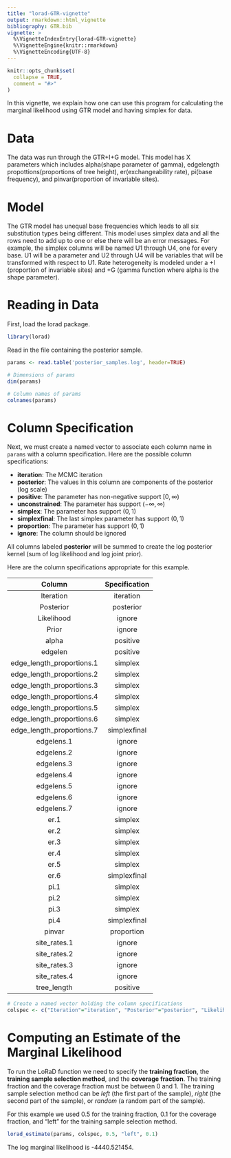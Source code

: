 ```yaml
---
title: "lorad-GTR-vignette"
output: rmarkdown::html_vignette
bibliography: GTR.bib 
vignette: >
  %\VignetteIndexEntry{lorad-GTR-vignette}
  %\VignetteEngine{knitr::rmarkdown}
  %\VignetteEncoding{UTF-8}
---
```


```r
knitr::opts_chunk$set(
  collapse = TRUE,
  comment = "#>"
)
```

In this vignette, we explain how one can use this program for calculating the marginal likelihood using GTR model and having simplex for data.

# Data

The data was run through the GTR+I+G model. This model has X parameters which includes alpha(shape parameter of gamma), edgelength propottions(proportions of tree height), er(exchangeability rate), pi(base frequency), and pinvar(proportion of invariable sites).

# Model

The GTR model has unequal base frequencies which leads to all six substitution types being different. This model uses simplex data and all the rows need to add up to one or else there will be an error messages. For example, the simplex columns will be named U1 through U4, one for every base. U1 will be a parameter and U2 through U4 will be variables that will be transformed with respect to U1. Rate heterogeneity is modeled under a +I (proportion of invariable sites) and +G (gamma function where alpha is the shape parameter).

# Reading in Data

First, load the lorad package.

```r
library(lorad)
```

Read in the file containing the posterior sample.

```r
params <- read.table('posterior_samples.log', header=TRUE)

# Dimensions of params
dim(params)

# Column names of params
colnames(params)
```

# Column Specification 

Next, we must create a named vector to associate each column name in `params` with a column specification. Here are the possible column specifications:

* **iteration**: The MCMC iteration
* **posterior**: The values in this column are components of the posterior (log scale)
* **positive**: The parameter has non-negative support $[0,\infty)$
* **unconstrained**: The parameter has support $(-\infty,\infty)$
* **simplex**: The parameter has support $(0,1)$
* **simplexfinal**: The last simplex parameter has support $(0,1)$
* **proportion**: The parameter has support $(0,1)$
* **ignore**: The column should be ignored

All columns labeled **posterior** will be summed to create the log posterior kernel (sum of log likelihood and log joint prior). 

Here are the column specifications appropriate for this example.

| Column     | Specification |
| :--------: | :-----------: |
| Iteration  |  iteration    |
| Posterior  |  posterior    |
| Likelihood |  ignore       |
| Prior      |  ignore       |
| alpha      | positive   |
| edgelen    | positive   |
| edge_length_proportions.1 | simplex |
| edge_length_proportions.2 | simplex |
| edge_length_proportions.3 | simplex |
| edge_length_proportions.4 | simplex |
| edge_length_proportions.5 | simplex |
| edge_length_proportions.6 | simplex |
| edge_length_proportions.7 | simplexfinal |
| edgelens.1 | ignore |
| edgelens.2 | ignore |
| edgelens.3 | ignore |
| edgelens.4 | ignore |
| edgelens.5 | ignore |
| edgelens.6 | ignore |
| edgelens.7 | ignore |
| er.1 | simplex |
| er.2 | simplex |
| er.3 | simplex |
| er.4 | simplex |
| er.5 | simplex |
| er.6 | simplexfinal |
|pi.1 | simplex |
|pi.2 | simplex |
|pi.3 | simplex |
|pi.4 | simplexfinal |
| pinvar | proportion |
| site_rates.1 | ignore |  
| site_rates.2 | ignore |  
| site_rates.3 | ignore |  
| site_rates.4 | ignore | 
| tree_length | positive |

```r
# Create a named vector holding the column specifications
colspec <- c("Iteration"="iteration", "Posterior"="posterior", "Likelihood"="ignore", "Prior"="ignore", "alpha"="positive", "edge_length_proportions.1."="simplex", "edge_length_proportions.2."="simplex", "edge_length_proportions.3."="simplex", "edge_length_proportions.4."="simplex", "edge_length_proportions.5."="simplex", "edge_length_proportions.6."="simplex", "edge_length_proportions.7."="simplexfinal", "edgelens.1."="ignore", "edgelens.2."="ignore", "edgelens.3."="ignore", "edgelens.4."="ignore", "edgelens.5."="ignore", "edgelens.6."="ignore", "edgelens.7."="ignore", "er.1."="simplex", "er.2."="simplex", "er.3."="simplex", "er.4."="simplex", "er.5."="simplex", "er.6."="simplexfinal", "pi.1."="simplex", "pi.2."="simplex", "pi.3."="simplex", "pi.4."="simplexfinal", "pinvar"="proportion", "site_rates.1."="ignore", "site_rates.2."="ignore", "site_rates.3."="ignore", "site_rates.4."="ignore", "tree_length"="positive")
```

# Computing an Estimate of the Marginal Likelihood

To run the LoRaD function we need to specify the **training fraction**, the **training sample selection method**, and the **coverage fraction**. The training fraction and the coverage fraction must be between 0 and 1. The training sample selection method can be _left_ (the first part of the sample), _right_ (the second part of the sample), or _random_ (a random part of the sample).

For this example we used 0.5 for the training fraction, 0.1 for the coverage fraction, and "left" for the training sample selection method. 

```r
lorad_estimate(params, colspec, 0.5, "left", 0.1)
```

The log marginal likelihood is -4440.521454. 
